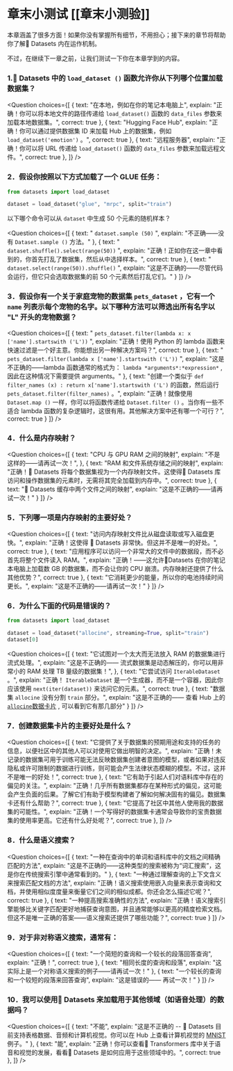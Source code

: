 <!-- DISABLE-FRONTMATTER-SECTIONS -->

# 章末小测试 [[章末小测验]]

<CourseFloatingBanner
    chapter={5}
    classNames="absolute z-10 right-0 top-0"
/>

本章涵盖了很多方面！如果你没有掌握所有细节，不用担心；接下来的章节将帮助你了解🤗 Datasets 内在运作机制。

不过，在继续下一章之前，让我们测试一下你在本章学到的内容。

### 1.🤗 Datasets 中的 `load_dataset ()` 函数允许你从下列哪个位置加载数据集？
<Question
	choices={[
		{
			text: "在本地，例如在你的笔记本电脑上",
			explain: "正确！你可以将本地文件的路径传递给 `load_dataset()` 函数的 `data_files` 参数来加载本地数据集。",
			correct: true
		},
		{
			text: "Hugging Face Hub",
			explain: "正确！你可以通过提供数据集 ID 来加载 Hub 上的数据集，例如 `load_dataset('emotion')` 。",
			correct: true
		},
		{
			text: "远程服务器",
			explain: "正确！你可以将 URL 传递给 `load_dataset()` 函数的 `data_files` 参数来加载远程文件。",
			correct: true
		},
	]}
/>

### 2．假设你按照以下方式加载了一个 GLUE 任务：
```py
from datasets import load_dataset

dataset = load_dataset("glue", "mrpc", split="train")
```

以下哪个命令可以从 `dataset` 中生成 50 个元素的随机样本？

<Question
	choices={[
		{
			text: " `dataset.sample (50)` ",
			explain: "不正确——没有 `Dataset.sample ()` 方法。"
		},
		{
			text: " `dataset.shuffle().select(range(50))` ",
			explain: "正确！正如你在这一章中看到的，你首先打乱了数据集，然后从中选择样本。",
			correct: true
		},
		{
			text: " `dataset.select(range(50)).shuffle()` ",
			explain: "这是不正确的——尽管代码会运行，但它只会选取数据集的前 50 个元素然后打乱它们。"
		}
	]}
/>

### 3．假设你有一个关于家庭宠物的数据集 `pets_dataset` ，它有一个 `name` 列表示每个宠物的名字。以下哪种方法可以筛选出所有名字以 "L" 开头的宠物数据？
<Question
	choices={[
		{
			text: " `pets_dataset.filter(lambda x: x ['name'].startswith ('L'))` ",
			explain: "正确！使用 Python 的 lambda 函数来快速过滤是一个好主意。你能想出另一种解决方案吗？",
			correct: true
		},
		{
			text: " `pets_dataset.filter(lambda x ['name'].startswith ('L'))` ",
			explain: "这是不正确的——lambda 函数通常的格式为： `lambda *arguments*:*expression*` , 因此在这种情况下需要提供 arguments。"
		},
		{
			text: "创建一个类似于 `def filter_names (x) : return x['name'].startswith ('L')` 的函数，然后运行 `pets_dataset.filter(filter_names)` 。",
			explain: "正确！就像使用 `Dataset.map ()` 一样，你可以将函数传递给 `Dataset.filter ()` 。当你有一些不适合 lambda 函数的复杂逻辑时，这很有用。其他解决方案中还有哪一个可行？",
			correct: true
		}
	]}
/>

### 4．什么是内存映射？
<Question
	choices={[
		{
			text: "CPU 与 GPU RAM 之间的映射",
			explain: "不是这样的——请再试一次！",
		},
		{
			text: "RAM 和文件系统存储之间的映射",
			explain: "正确！🤗 Datasets 将每个数据集视为一个内存映射文件。这使得🤗 Datasets 库访问和操作数据集的元素时，无需将其完全加载到内存中。",
			correct: true
		},
		{
			text: "🤗 Datasets 缓存中两个文件之间的映射",
			explain: "这是不正确的——请再试一次！"
		}
	]}
/>

### 5．下列哪一项是内存映射的主要好处？
<Question
	choices={[
		{
			text: "访问内存映射文件比从磁盘读取或写入磁盘更快。",
			explain: "正确！这使得 🤗 Datasets 非常快。但这并不是唯一的好处。",
			correct: true
		},
		{
			text: "应用程序可以访问一个非常大的文件中的数据段，而不必首先将整个文件读入 RAM。",
			explain: "正确！——这允许🤗Datasets 在你的笔记本电脑上加载数 GB 的数据集，而不会让你的 CPU 崩溃。内存映射还提供了什么其他优势？",
			correct: true
		},
		{
			text: "它消耗更少的能量，所以你的电池持续时间更长。",
			explain: "这是不正确的——请再试一次！"
		}
	]}
/>

### 6．为什么下面的代码是错误的？
```py
from datasets import load_dataset

dataset = load_dataset("allocine", streaming=True, split="train")
dataset[0]
```

<Question
	choices={[
		{
			text: "它试图对一个太大而无法放入 RAM 的数据集进行流式处理。",
			explain: "这是不正确的—— 流式数据集是动态解压的，你可以用非常小的 RAM 处理 TB 量级的数据集！",
		},
		{
			text: "它尝试访问 `IterableDataset` 。",
			explain: "正确！ `IterableDataset` 是一个生成器，而不是一个容器，因此你应该使用 `next(iter(dataset))` 来访问它的元素。",
			correct: true
		},
		{
			text: "数据集 `allocine` 没有分割 `train` 部分。",
			explain: "这是不正确的—— 查看 Hub 上的 [`allocine`数据卡片](https://huggingface.co/datasets/allocine) , 可以看到它有那几部分"
		}
	]}
/>

### 7．创建数据集卡片的主要好处是什么？
<Question
	choices={[
		{
			text: "它提供了关于数据集的预期用途和支持的任务的信息，以便社区中的其他人可以对使用它做出明智的决定。",
			explain: "正确！未记录的数据集可用于训练可能无法反映数据集创建者意图的模型，或者如果对违反隐私或许可限制的数据进行训练，则可能会产生法律状态模糊的模型。不过，这并不是唯一的好处！",
			correct: true
		},
		{
			text: "它有助于引起人们对语料库中存在的偏见的关注。",
			explain: "正确！几乎所有数据集都存在某种形式的偏见，这可能会产生负面的后果。了解它们有助于模型构建者了解如何解决固有的偏见。数据集卡还有什么帮助？",
			correct: true
		},
		{
			text: "它提高了社区中其他人使用我的数据集的可能性。",
			explain: "正确！一个写得好的数据集卡通常会导致你的宝贵数据集的使用率更高。它还有什么好处呢？",
			correct: true
		},
	]}
/>


### 8．什么是语义搜索？
<Question
	choices={[
		{
			text: "一种在查询中的单词和语料库中的文档之间精确匹配的方法",
			explain: "这是不正确的——这种类型的搜索被称为“词汇搜索”，这是你在传统搜索引擎中通常看到的。"
		},
		{
			text: "一种通过理解查询的上下文含义来搜索匹配文档的方法",
			explain: "正确！语义搜索使用嵌入向量来表示查询和文档，并使用相似度度量来衡量它们之间的相似成都。你还会怎么描述它呢？",
			correct: true
		},
		{
			text: "一种提高搜索准确性的方法",
			explain: "正确！语义搜索引擎能够比关键字匹配更好地捕获查询意图，并且通常能够以更高的精度检索文档。但这不是唯一正确的答案——语义搜索还提供了哪些功能？",
			correct: true
		}
	]}
/>

### 9．对于非对称语义搜索，通常有：
<Question
	choices={[
		{
			text: "一个简短的查询和一个较长的段落回答查询",
			explain: "正确！",
			correct: true
		},
		{
			text: "相同长度的查询和段落",
			explain: "这实际上是一个对称语义搜索的例子——请再试一次！"
		},
		{
			text: "一个较长的查询和一个较短的段落来回答查询",
			explain: "这是错误的—— 再试一次！"
		}
	]}
/>

### 10．我可以使用🤗 Datasets 来加载用于其他领域（如语音处理）的数据吗？
<Question
	choices={[
		{
			text: "不能",
			explain: "这是不正确的 -- 🤗 Datasets 目前支持表格数据、音频和计算机视觉。你可以在 Hub 上查看计算机视觉的 [MNIST]( https://huggingface.co/datasets/allocine ) 例子。"
		},
		{
			text: "能",
			explain: "正确！你可以查看🤗 Transformers 库中关于语音和视觉的发展，看看🤗 Datasets 是如何应用于这些领域中的。",
			correct: true
		},
	]}
/>
